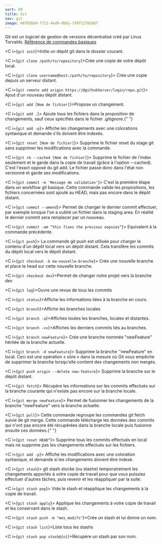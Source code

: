 ```yaml
---
sort: 59
title: Git
nav: git
image: 60783bb0-f721-4ed9-8b61-370f12782dbf
---
```


Git est un logiciel de gestion de versions décentralisé créé par Linus Torvalds. [Référence de commandes basiques](https://git-scm.com/book/it/v2/Appendice-C%3A-Git-Commands-Basic-Snapshotting#:~:text=git%20add,commit%20snapshot%20to%20look%20like.)

<C i={`git init`}>Initie un dépôt git dans le dossier courant.</C>

<C i={`git clone /path/to/repository`}>Crée une copie de votre dépôt local.</C>

<C i={`git clone username@host:/path/to/repository`}>
  Crée une copie depuis un serveur distant.
</C>

<C i={`git remote add origin https://@githubServer/login/repo.git`}>
  Ajout d'un nouveau dépôt distant.
</C>

<C i={`git add [Nom de fichier]`}>Propose un changement.</C>

<C i={`git add .`}>
  Ajoute tous les fichiers dans la proposition de changements, sauf ceux
  spécifiés dans le fichier .gitignore.{" "}
</C>

<C i={`git add -p`}>
  Affiche les changements avec une colorations syntaxique et demande s'ils
  doivent être indexés.
</C>

<C i={`git reset [Nom de fichier]`}>
  Supprime le fichier reset du stage git sans supprimer les modifications avec
  la commande.
</C>

<C i={`git rm --cached [Nom de fichier]`}>
  Supprime le fichier de l'index seulement et le garde dans la copie de travail
  (grâce à l'option --cached). C'est l'exact opposé du git add. Le fichier passe
  donc dans l'état non versionné et garde ses modifications.
</C>

<C i={`git commit -m 'Message de validation'`}>
  C'est la première étape dans un workflow git basique. Cette commande valide
  les propositions, les fichiers concernées sont ajouté au HEAD, mais pas encore
  dans le dépôt distant.
</C>

<C i={`git commit --amend`}>
  Permet de changer le dernier commit effectuer, par exemple lorsque l'on a
  oublié un fichier dans la staging area. En réalité le dernier commit sera
  remplacer par un nouveau.
</C>

<C i={`git commit -am “this fixes the previous oopsies”`}>
  Equivalent à la commande précédente.
</C>

<C i={`git push`}>
  La commande git push est utilisée pour charger le contenu d'un dépôt local
  vers un dépôt distant. Cela transfère les commits du dépôt local vers le dépôt
  distant.
</C>

<C i={`git checkout -b ma-nouvelle-branche`}>
  Crée une nouvelle branche et place le head sur cette nouvelle branche.
</C>

<C i={`git checkout dev`}>Permet de changer notre projet vers la branche dev</C>

<C i={`git log`}>Ouvre une revue de tous les commits</C>

<C i={`git status`}>Affiche les informations liées à la branche en cours.</C>

<C i={`git branch`}>Affiche les branches locales</C>

<C i={`git branch -a`}>Affiches toutes les branches, locales et distantes.</C>

<C i={`git branch -vv`}>Affiches les derniers commits liés au branches.</C>

<C i={`git branch newFeature`}>
  Crée une branche nommée "newFeature" héritée de la branche actuelle.
</C>

<C i={`git branch -d newFeature`}>
  Supprime la branche ''newFeature" en local. Ceci est une opération « sûre »
  dans la mesure où Git vous empêche de supprimer la branche lorsqu'elle
  contient des changements non mergés.
</C>

<C i={`git push origin --delete new-feature`}>
  Supprime la branche sur le dépôt distant.
</C>

<C i={`git fetch`}>
  Récupère les informations sur les commits effectués sur la branche courante
  qui n'existe pas encore sur la branche locale.
</C>

<C i={`git merge newFeature`}>
  Permet de fusionner les changements de la branche "newFeature" vers la branche
  actuelle.
</C>

<C i={`git pull`}>
  Cette commande regroupe les commandes git fetch suivie de git merge. Cette
  commande télécharge les données des commits qui n'ont pas encore été
  récupérées dans la branche locale puis fusionne ensuite ces données.{" "}
</C>

<C i={`git reset HEAD^`}>
  Supprime tous les commits effectués en local mais ne supprime pas les
  changements effectués sur les fichiers.
</C>

<C i={`git add -p`}>
  Affiche les modifications avec une coloration syntaxique, et demande si les
  changements doivent être indexé.
</C>

<C i={`git stash`}>
  git stash stocke (ou stashe) temporairement les changements apportés à votre
  copie de travail pour que vous puissiez effectuer d'autres tâches, puis
  revenir et les réappliquer par la suite.
</C>

<C i={`git stash pop`}>
  Vide le stash et réapplique les changements à la copie de travail.
</C>

<C i={`git stash apply`}>
  Applique les changements à votre copie de travail et les conservant dans le
  stash.
</C>

<C i={`git stash push -m "mes_modifs"`}>Crée un stash et lui donne un nom.</C>

<C i={`git stash list`}>Liste tous les stashs</C>

<C i={`git stash pop stash@{n}`}>Récupère un stash par son nom.</C>
